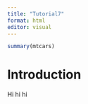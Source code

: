 ```yaml
---
title: "Tutorial7"
format: html
editor: visual
---
```


```r
summary(mtcars)
```

# Introduction

Hi hi hi 